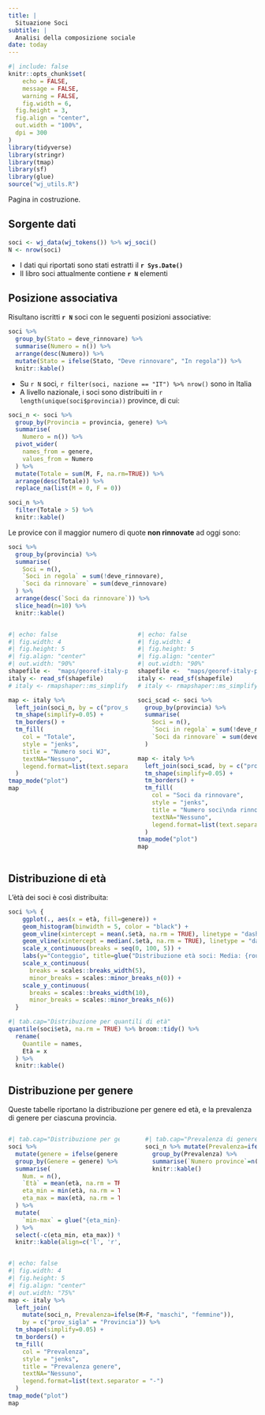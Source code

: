 ```yaml
---
title: |
  Situazione Soci
subtitle: |
  Analisi della composizione sociale
date: today
---
```


```r
#| include: false
knitr::opts_chunk$set(
	echo = FALSE,
	message = FALSE,
	warning = FALSE,
	fig.width = 6,
  fig.height = 3,
  fig.align = "center",
  out.width = "100%",
  dpi = 300
)
library(tidyverse)
library(stringr)
library(tmap)
library(sf)
library(glue)
source("wj_utils.R")
```

:::{.callout-warning}
Pagina in costruzione.
:::


## Sorgente dati


```r
soci <- wj_data(wj_tokens()) %>% wj_soci()
N <- nrow(soci)
```

* I dati qui riportati sono stati estratti il **`r Sys.Date()`**
* Il libro soci attualmente contiene **`r N`** elementi


## Posizione associativa

Risultano iscritti **`r N`** soci con le seguenti posizioni associative:

```r
soci %>% 
  group_by(Stato = deve_rinnovare) %>% 
  summarise(Numero = n()) %>% 
  arrange(desc(Numero)) %>% 
  mutate(Stato = ifelse(Stato, "Deve rinnovare", "In regola")) %>%
  knitr::kable()
```


* Su `r N` soci, `r filter(soci, nazione == "IT") %>% nrow()` sono in Italia
* A livello nazionale, i soci sono distribuiti in `r length(unique(soci$provincia))` province, di cui:

```r
soci_n <- soci %>% 
  group_by(Provincia = provincia, genere) %>% 
  summarise(
    Numero = n()) %>% 
  pivot_wider(
    names_from = genere, 
    values_from = Numero
  ) %>%
  mutate(Totale = sum(M, F, na.rm=TRUE)) %>%
  arrange(desc(Totale)) %>% 
  replace_na(list(M = 0, F = 0)) 

soci_n %>% 
  filter(Totale > 5) %>% 
  knitr::kable()
```

Le provice con il maggior numero di quote **non rinnovate** ad oggi sono:

```r
soci %>% 
  group_by(provincia) %>% 
  summarise(
    Soci = n(),
    `Soci in regola` = sum(!deve_rinnovare),
    `Soci da rinnovare` = sum(deve_rinnovare)
  ) %>% 
  arrange(desc(`Soci da rinnovare`)) %>% 
  slice_head(n=10) %>% 
  knitr::kable()
```

:::{.columns}
:::{.column width="50%"}
```r
#| echo: false
#| fig.width: 4
#| fig.height: 5
#| fig.align: "center"
#| out.width: "90%"
shapefile <-  "maps/georef-italy-provincia-millesime.shp"
italy <- read_sf(shapefile)
# italy <- rmapshaper::ms_simplify(italy, keep=0.1)

map <- italy %>% 
  left_join(soci_n, by = c("prov_sigla" = "Provincia")) %>%
  tm_shape(simplify=0.05) + 
  tm_borders() +
  tm_fill(
    col = "Totale", 
    style = "jenks", 
    title = "Numero soci WJ", 
    textNA="Nessuno", 
    legend.format=list(text.separator = "-")
  )
tmap_mode("plot")
map
```
:::

:::{.column width="50%"}

```r
#| echo: false
#| fig.width: 4
#| fig.height: 5
#| fig.align: "center"
#| out.width: "90%"
shapefile <-  "maps/georef-italy-provincia-millesime.shp"
italy <- read_sf(shapefile)
# italy <- rmapshaper::ms_simplify(italy, keep=0.1)

soci_scad <- soci %>% 
  group_by(provincia) %>% 
  summarise(
    Soci = n(),
    `Soci in regola` = sum(!deve_rinnovare),
    `Soci da rinnovare` = sum(deve_rinnovare)
  ) 

map <- italy %>% 
  left_join(soci_scad, by = c("prov_sigla" = "provincia")) %>%
  tm_shape(simplify=0.05) + 
  tm_borders() +
  tm_fill(
    col = "Soci da rinnovare", 
    style = "jenks", 
    title = "Numero soci\nda rinnovare", 
    textNA="Nessuno", 
    legend.format=list(text.separator = "-")
  )
tmap_mode("plot")
map
```
:::
:::

## Distribuzione di età

L'ètà dei soci è così distribuita:

```r
soci %>% {
    ggplot(., aes(x = età, fill=genere)) +
    geom_histogram(binwidth = 5, color = "black") +
    geom_vline(xintercept = mean(.$età, na.rm = TRUE), linetype = "dashed", color = "red") +
    geom_vline(xintercept = median(.$età, na.rm = TRUE), linetype = "dashed", color = "green") +
    scale_x_continuous(breaks = seq(0, 100, 5)) +
    labs(y="Conteggio", title=glue("Distribuzione età soci: Media: {round(mean(.$età, na.rm = TRUE), 1)} anni, Mediana: {round(median(.$età, na.rm = TRUE), 1)} anni")) +
    scale_x_continuous(
      breaks = scales::breaks_width(5),
      minor_breaks = scales::minor_breaks_n(0)) +
    scale_y_continuous(
      breaks = scales::breaks_width(10),
      minor_breaks = scales::minor_breaks_n(6))
  }
```

```r
#| tab.cap="Distribuzione per quantili di età"
quantile(soci$età, na.rm = TRUE) %>% broom::tidy() %>% 
  rename(
    Quantile = names,
    Età = x
  ) %>% 
  knitr::kable()
```


## Distribuzione per genere

Queste tabelle riportano la distribuzione per genere ed età, e la prevalenza di genere per ciascuna provincia.

::: columns
:::{.column width="49%"}
```r
#| tab.cap="Distribuzione per genere ed età"
soci %>%
  mutate(genere = ifelse(genere == "M", "Maschio", "Femmina")) %>%
  group_by(Genere = genere) %>%
  summarise(
    Num. = n(),
    `Età` = mean(età, na.rm = TRUE) %>% round(1),
    eta_min = min(età, na.rm = TRUE),
    eta_max = max(età, na.rm = TRUE)
  ) %>% 
  mutate(
    `min-max` = glue("{eta_min}-{eta_max}")
  ) %>%
  select(-c(eta_min, eta_max)) %>%
  knitr::kable(align=c('l', 'r', 'r', 'r'))
```

:::

:::{.column width="2%"}
:::

:::{.column width="49%"}

```r
#| tab.cap="Prevalenza di genere su base geografica"
soci_n %>% mutate(Prevalenza=ifelse(M>F, "Maschi", "Femmine")) %>% 
  group_by(Prevalenza) %>% 
  summarise(`Numero province`=n()) %>% 
  knitr::kable()
```
:::
:::

```r
#| echo: false
#| fig.width: 4
#| fig.height: 5
#| fig.align: "center"
#| out.width: "75%"
map <- italy %>% 
  left_join(
    mutate(soci_n, Prevalenza=ifelse(M>F, "maschi", "femmine")), 
    by = c("prov_sigla" = "Provincia")) %>%
  tm_shape(simplify=0.05) + 
  tm_borders() +
  tm_fill(
    col = "Prevalenza", 
    style = "jenks", 
    title = "Prevalenza genere", 
    textNA="Nessuno", 
    legend.format=list(text.separator = "-")
  )
tmap_mode("plot")
map
```






